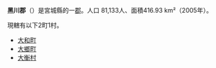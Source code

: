 {{日本郡
| 郡 = 黑川郡
| 日文原名 = 黒川郡
| 平假名 = くろかわぐん
| 羅馬字拼音 = Kurokawa-gun
| 地圖 =
| 都道府縣 = 宮城縣
| 編號 = 
| 町 = 3
| 村 = 1
| 經度 = 
| 緯度 = 
| 註記 = 
|}}
'''黑川郡'''（{{jpn|j=黒川郡|hg=くろかわぐん|rm=Kurokawa gun|f=y}}）是宮城縣的一[[郡|郡]]。人口 81,133人、面積416.93 km²（2005年）。

現轄有以下2町1村。
*[[大和町|大和町]]
*[[大鄉町|大鄉町]]
*[[大衡村|大衡村]]

{{陸前國的郡}}
{{宮城縣}}{{Authority control}}